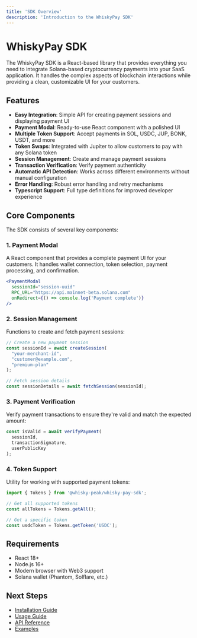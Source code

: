 ```yaml
---
title: 'SDK Overview'
description: 'Introduction to the WhiskyPay SDK'
---
```


# WhiskyPay SDK

The WhiskyPay SDK is a React-based library that provides everything you need to integrate Solana-based cryptocurrency payments into your SaaS application. It handles the complex aspects of blockchain interactions while providing a clean, customizable UI for your customers.

## Features

- **Easy Integration**: Simple API for creating payment sessions and displaying payment UI
- **Payment Modal**: Ready-to-use React component with a polished UI
- **Multiple Token Support**: Accept payments in SOL, USDC, JUP, BONK, USDT, and more
- **Token Swaps**: Integrated with Jupiter to allow customers to pay with any Solana token
- **Session Management**: Create and manage payment sessions
- **Transaction Verification**: Verify payment authenticity
- **Automatic API Detection**: Works across different environments without manual configuration
- **Error Handling**: Robust error handling and retry mechanisms
- **Typescript Support**: Full type definitions for improved developer experience

## Core Components

The SDK consists of several key components:

### 1. Payment Modal

A React component that provides a complete payment UI for your customers. It handles wallet connection, token selection, payment processing, and confirmation.

```jsx
<PaymentModal 
  sessionId="session-uuid" 
  RPC_URL="https://api.mainnet-beta.solana.com" 
  onRedirect={() => console.log('Payment complete')}
/>
```

### 2. Session Management

Functions to create and fetch payment sessions:

```jsx
// Create a new payment session
const sessionId = await createSession(
  "your-merchant-id",
  "customer@example.com",
  "premium-plan"
);

// Fetch session details
const sessionDetails = await fetchSession(sessionId);
```

### 3. Payment Verification

Verify payment transactions to ensure they're valid and match the expected amount:

```jsx
const isValid = await verifyPayment(
  sessionId,
  transactionSignature,
  userPublicKey
);
```

### 4. Token Support

Utility for working with supported payment tokens:

```jsx
import { Tokens } from '@whisky-peak/whisky-pay-sdk';

// Get all supported tokens
const allTokens = Tokens.getAll();

// Get a specific token
const usdcToken = Tokens.getToken('USDC');
```

## Requirements

- React 18+
- Node.js 16+
- Modern browser with Web3 support
- Solana wallet (Phantom, Solflare, etc.)

## Next Steps

- [Installation Guide](/sdk/installation)
- [Usage Guide](/sdk/usage)
- [API Reference](/sdk/api-reference)
- [Examples](/payment-gateway/examples) 
